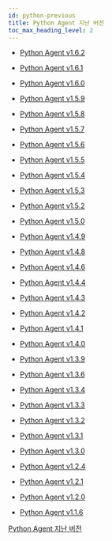 ```yaml
---
id: python-previous
title: Python Agent 지난 버전
toc_max_heading_level: 2
---
```


* [Python Agent v1.6.2](python-1_6_2)

* [Python Agent v1.6.1](python-1_6_1)

* [Python Agent v1.6.0](python-1_6_0)

* [Python Agent v1.5.9](python-1_5_9)

* [Python Agent v1.5.8](python-1_5_8)

* [Python Agent v1.5.7](python-1_5_7)

* [Python Agent v1.5.6](python-1_5_6)

* [Python Agent v1.5.5](python-1_5_5)

* [Python Agent v1.5.4](python-1_5_4)

* [Python Agent v1.5.3](python-1_5_3)

* [Python Agent v1.5.2](python-1_5_2)

* [Python Agent v1.5.0](python-1_5_0)

* [Python Agent v1.4.9](python-1_4_9)

* [Python Agent v1.4.8](python-1_4_8)

* [Python Agent v1.4.6](python-1_4_6)

* [Python Agent v1.4.4](python-1_4_4)

* [Python Agent v1.4.3](python-1_4_3)

* [Python Agent v1.4.2](python-1_4_2)

* [Python Agent v1.4.1](python-1_4_1)

* [Python Agent v1.4.0](python-1_4_0)

* [Python Agent v1.3.9](python-1_3_9)

* [Python Agent v1.3.6](python-1_3_6)

* [Python Agent v1.3.4](python-1_3_4)

* [Python Agent v1.3.3](python-1_3_3)

* [Python Agent v1.3.2](python-1_3_2)

* [Python Agent v1.3.1](python-1_3_1)

* [Python Agent v1.3.0](python-1_3_0)

* [Python Agent v1.2.4](python-1_2_4)

* [Python Agent v1.2.1](python-1_2_1)

* [Python Agent v1.2.0](python-1_2_0)

* [Python Agent v1.1.6](python-1_1_6)

[Python Agent 지난 버전](https://pypi.org/project/whatap-python/1.4.8/#history)